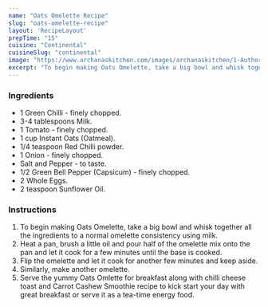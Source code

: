 ---
name: "Oats Omelette Recipe"
slug: "oats-omelette-recipe"
layout: 'RecipeLayout'
prepTime: "15"
cuisine: "Continental"
cuisineSlug: "continental"
image: "https://www.archanaskitchen.com/images/archanaskitchen/1-Author/Nithya_Anantham/Oats_Omelette_Recipe.jpg"
excerpt: "To begin making Oats Omelette, take a big bowl and whisk together all the ingredients to a normal omelette consistency using milk"
---

### Ingredients

- 1 Green Chilli - finely chopped.
- 3-4 tablespoons Milk.
- 1 Tomato - finely chopped.
- 1 cup Instant Oats (Oatmeal).
- 1/4 teaspoon Red Chilli powder.
- 1 Onion - finely chopped.
- Salt and Pepper - to taste.
- 1/2 Green Bell Pepper (Capsicum) - finely chopped.
- 2 Whole Eggs.
- 2 teaspoon Sunflower Oil.

### Instructions

1. To begin making Oats Omelette, take a big bowl and whisk together all the ingredients to a normal omelette consistency using milk.
1. Heat a pan, brush a little oil and pour half of the omelette mix onto the pan and let it cook for a few minutes until the base is cooked.
1. Flip the omelette and let it cook for another few minutes and keep aside.
1. Similarly, make another omelette.
1. Serve the yummy Oats Omlette for breakfast along  with chilli cheese toast and Carrot Cashew Smoothie recipe to kick start your day with great breakfast or serve it as a tea-time energy food.
